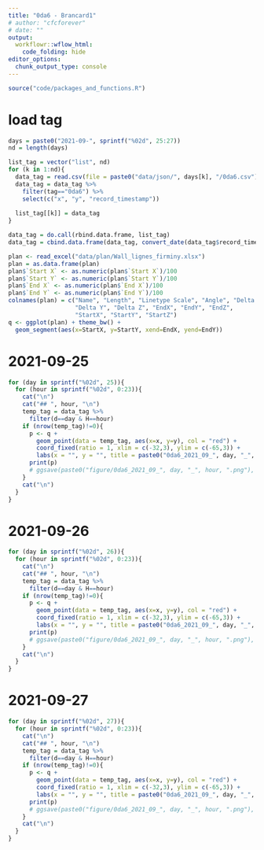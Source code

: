 ```yaml
---
title: "0da6 - Brancard1"
# author: "cfcforever"
# date: ""
output: 
  workflowr::wflow_html:
    code_folding: hide
editor_options:
  chunk_output_type: console
---
```


```r
source("code/packages_and_functions.R")
```

# load tag
```r
days = paste0("2021-09-", sprintf("%02d", 25:27))
nd = length(days)

list_tag = vector("list", nd)
for (k in 1:nd){
  data_tag = read.csv(file = paste0("data/json/", days[k], "/0da6.csv"))
  data_tag = data_tag %>% 
    filter(tag=="0da6") %>%
    select(c("x", "y", "record_timestamp"))
  
  list_tag[[k]] = data_tag
}

data_tag = do.call(rbind.data.frame, list_tag)
data_tag = cbind.data.frame(data_tag, convert_date(data_tag$record_timestamp))

plan <- read_excel("data/plan/Wall_lignes_firminy.xlsx")
plan = as.data.frame(plan)
plan$`Start X` <- as.numeric(plan$`Start X`)/100
plan$`Start Y` <- as.numeric(plan$`Start Y`)/100
plan$`End X` <- as.numeric(plan$`End X`)/100
plan$`End Y` <- as.numeric(plan$`End Y`)/100
colnames(plan) = c("Name", "Length", "Linetype Scale", "Angle", "Delta X",
                   "Delta Y", "Delta Z", "EndX", "EndY", "EndZ", 
                   "StartX", "StartY", "StartZ")
q <- ggplot(plan) + theme_bw() + 
  geom_segment(aes(x=StartX, y=StartY, xend=EndX, yend=EndY))
```


# 2021-09-25 {.tabset .tabset-pills}
```r
for (day in sprintf("%02d", 25)){
  for (hour in sprintf("%02d", 0:23)){
    cat("\n")
    cat("## ", hour, "\n")
    temp_tag = data_tag %>%
      filter(d==day & H==hour)
    if (nrow(temp_tag)!=0){
      p <- q + 
        geom_point(data = temp_tag, aes(x=x, y=y), col = "red") +
        coord_fixed(ratio = 1, xlim = c(-32,3), ylim = c(-65,3)) +
        labs(x = "", y = "", title = paste0("0da6_2021_09_", day, "_", hour))
      print(p)
      # ggsave(paste0("figure/0da6_2021_09_", day, "_", hour, ".png"), width = 5, height = 9)
    }
    cat("\n")
  }
}
```



# 2021-09-26 {.tabset .tabset-pills}
```r
for (day in sprintf("%02d", 26)){
  for (hour in sprintf("%02d", 0:23)){
    cat("\n")
    cat("## ", hour, "\n")
    temp_tag = data_tag %>%
      filter(d==day & H==hour)
    if (nrow(temp_tag)!=0){
      p <- q + 
        geom_point(data = temp_tag, aes(x=x, y=y), col = "red") +
        coord_fixed(ratio = 1, xlim = c(-32,3), ylim = c(-65,3)) +
        labs(x = "", y = "", title = paste0("0da6_2021_09_", day, "_", hour))
      print(p)
      # ggsave(paste0("figure/0da6_2021_09_", day, "_", hour, ".png"), width = 5, height = 9)
    }
    cat("\n")
  }
}
```


# 2021-09-27 {.tabset .tabset-pills}
```r
for (day in sprintf("%02d", 27)){
  for (hour in sprintf("%02d", 0:23)){
    cat("\n")
    cat("## ", hour, "\n")
    temp_tag = data_tag %>%
      filter(d==day & H==hour)
    if (nrow(temp_tag)!=0){
      p <- q + 
        geom_point(data = temp_tag, aes(x=x, y=y), col = "red") +
        coord_fixed(ratio = 1, xlim = c(-32,3), ylim = c(-65,3)) +
        labs(x = "", y = "", title = paste0("0da6_2021_09_", day, "_", hour))
      print(p)
      # ggsave(paste0("figure/0da6_2021_09_", day, "_", hour, ".png"), width = 5, height = 9)
    }
    cat("\n")
  }
}
```
